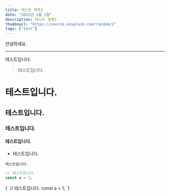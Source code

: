 ```yaml
---
title: 테스트 제목2
date: "2022년 1월 1일"
description: 테스트 설명2
thumbnail: "https://source.unsplash.com/random/2"
tags: ["test"]
---
```


안녕하세요.<br/>

---

테스트입니다.

> 테스트입니다.

# 테스트입니다.

## 테스트입니다.

### 테스트입니다.

#### 테스트입니다.

- 테스트입니다.

`테스트입니다.`

```js
// 테스트입니다.
const a = 1;
```

<SyntaxHighlighter language="javascript">
  {`
    // 테스트입니다.
    const a = 1;
  `}
</SyntaxHighlighter>
